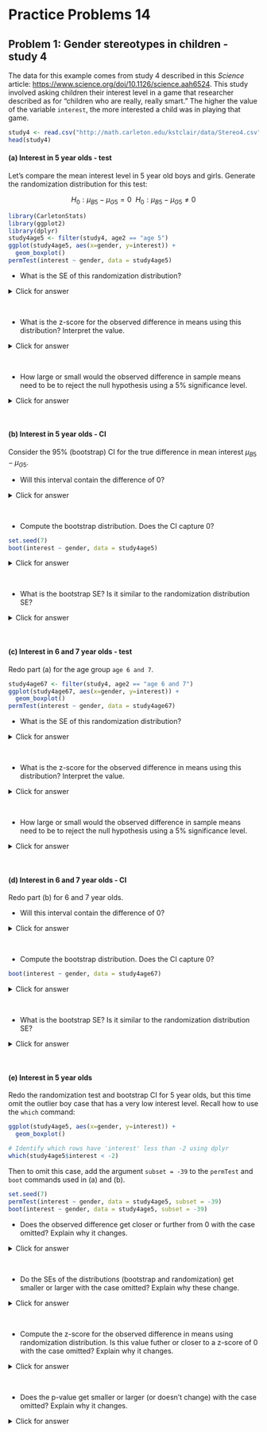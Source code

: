 # Practice Problems 14

## Problem 1:  Gender stereotypes in children - study 4

The data for this example comes from study 4 described in this *Science* article: [https://www.science.org/doi/10.1126/science.aah6524](https://www.science.org/doi/10.1126/science.aah6524). This study involved asking children their interest level in a game that researcher described as for "children who are really, really smart." The higher the value of the variable `interest`, the more interested a child was in playing that game.   

```r
study4 <- read.csv("http://math.carleton.edu/kstclair/data/Stereo4.csv")
head(study4)
```


#### (a) Interest in 5 year olds - test

Let's compare the mean interest level in 5 year old boys and girls. Generate the randomization distribution for this test: 

$$
H_0: \mu_{B5} - \mu_{G5} = 0 \ \ H_0: \mu_{B5} - \mu_{G5} \neq 0
$$

```r
library(CarletonStats)
library(ggplot2)
library(dplyr)
study4age5 <- filter(study4, age2 == "age 5")
ggplot(study4age5, aes(x=gender, y=interest)) + 
  geom_boxplot()
permTest(interest ~ gender, data = study4age5)
```

- What is the SE of this randomization distribution?

<details><summary><red>Click for answer</red></summary>
*Answer:* SE is about 0.26.
</details><br>

- What is the z-score for the observed difference in means using this distribution? Interpret the value. 

<details><summary><red>Click for answer</red></summary>
*Answer:* The distribution has a center of 0 and SE of 0.26. The z-score is
$$
z = \dfrac{-0.13341 - 0}{0.26051} = -0.51
$$
This means the observed difference of -0.133 is about 0.51 SEs below the hypothesized difference of 0.

```r
-0.13341/0.26051
```

</details><br>

- How large or small would the observed difference in sample means need to be to reject the null hypothesis using a 5% significance level. 

<details><summary><red>Click for answer</red></summary>
*Answer:* Since the distribution is bell-shaped, we can use the fact that about 5% of sample differences are further than 2 SE's above/below the center difference of 0. Any sample difference this extreme will lead to a two-sided p-value that is less than the significance level of 5%. For this data, 2 SE's is a sample difference of 0.521 so any observed difference that is more extreme than 0.521 would lead to rejecting the null hypothesis of no difference.

```r
2*0.26051
```
</details><br>


#### (b) Interest in 5 year olds - CI

Consider the 95% (bootstrap) CI for the true difference in mean interest $\mu_{B5} - \mu_{G5}$. 

- Will this interval contain the difference of 0?

<details><summary><red>Click for answer</red></summary>
*Answer:* Yes, since we didn't reject the null difference of 0 using a 5% significance level (p-value = 0.617).
</details><br>

- Compute the bootstrap distribution. Does the CI capture 0?

```r
set.seed(7)
boot(interest ~ gender, data = study4age5)
```

<details><summary><red>Click for answer</red></summary>
*Answer:* Yes, the CI captures the difference of 0.
</details><br>

- What is the bootstrap SE? Is it similar to the randomization distribution SE?

<details><summary><red>Click for answer</red></summary>
*Answer:* SE is about 0.26, which is very similar to the randomization distribution SE.
</details><br>


#### (c) Interest in 6 and 7 year olds - test

Redo part (a) for the age group `age 6 and 7`. 

```r
study4age67 <- filter(study4, age2 == "age 6 and 7")
ggplot(study4age67, aes(x=gender, y=interest)) + 
  geom_boxplot()
permTest(interest ~ gender, data = study4age67)
```

- What is the SE of this randomization distribution?

<details><summary><red>Click for answer</red></summary>
*Answer:* SE is about 0.225.
</details><br>


- What is the z-score for the observed difference in means using this distribution? Interpret the value. 

<details><summary><red>Click for answer</red></summary>
*Answer:* The distribution has a center of 0 and SE of 0.225. The z-score is

$$
z = \dfrac{0.53505 - 0}{0.22539 } = 2.37
$$
This means the observed difference of 0.535 is about 2.37 SEs above the hypothesized difference of 0.

```r
0.53505/0.22539
```

</details><br>

- How large or small would the observed difference in sample means need to be to reject the null hypothesis using a 5% significance level. 

<details><summary><red>Click for answer</red></summary>
*Answer:* Since the distribution is bell-shaped, we can use the fact that about 5% of sample differences are further than 2 SE's above/below the center difference of 0. Any sample difference this extreme will lead to a two-sided p-value that is less than the significance level of 5%. For this data, 2 SE's is a sample difference of 0.451 so any observed difference that is more extreme than 0.451 would lead to rejecting the null hypothesis of no difference.

```r
2*0.22539
```

</details><br>


#### (d) Interest in 6 and 7 year olds - CI

Redo part (b) for 6 and 7 year olds. 

- Will this interval contain the difference of 0?

<details><summary><red>Click for answer</red></summary>
*Answer:* No, since we rejected the null difference of 0 using a 5% significance level (p-value = 0.015).
</details><br>


- Compute the bootstrap distribution. Does the CI capture 0?

```r
boot(interest ~ gender, data = study4age67)
```

<details><summary><red>Click for answer</red></summary>
*Answer:* No, the CI does not capture the difference of 0.
</details><br>


- What is the bootstrap SE? Is it similar to the randomization distribution SE?

<details><summary><red>Click for answer</red></summary>
*Answer:* SE is about 0.21, which is very similar to the randomization distribution SE.
</details><br>


#### (e) Interest in 5 year olds

Redo the randomization test and bootstrap CI for 5 year olds, but this time omit the outlier boy case that has a very low interest level. Recall how to use the `which` command:

```r
ggplot(study4age5, aes(x=gender, y=interest)) + 
  geom_boxplot()

# Identify which rows have 'interest' less than -2 using dplyr
which(study4age5$interest < -2)
```

Then to omit this case, add the argument `subset = -39` to the `permTest` and `boot` commands used in (a) and (b). 


```r
set.seed(7)
permTest(interest ~ gender, data = study4age5, subset = -39)
boot(interest ~ gender, data = study4age5, subset = -39)
```

- Does the observed difference get closer or further from 0 with the case omitted? Explain why it changes.

<details><summary><red>Click for answer</red></summary>
*Answer:* The very low case pulls down the mean response for boys (with: $\bar{x}_{B5} = -0.10435$, without: $\bar{x}_{B5} = 0.01417$). Since the girl mean response doesn't change ($\bar{x}_{G5} = 0.02906$), omitting this case will make the *two means closer together* which makes their difference closer to 0 (with: $\bar{x}_{B5} - \bar{x}_{G5} = -0.13341$, without: $\bar{x}_{B5}  - \bar{x}_{G5} = -0.01488$).
</details><br>

- Do the SEs of the distributions (bootstrap and randomization) get smaller or larger with the case omitted? Explain why these change. 

<details><summary><red>Click for answer</red></summary>
*Answer:* The very low case creates larger variability in the sample mean for boys, which in turn makes the SE for the sample mean difference more variable  (with: SE about 0.26, without: SE about 0.24).
</details><br>


- Compute the z-score for the observed difference in means using randomization distribution. Is this value futher or closer to a z-score of 0 with the case omitted? Explain why it changes. 

<details><summary><red>Click for answer</red></summary>
*Answer:* The z-score is closer to 0 with the case removed (with: $z = -0.51$, without: $z = -0.061$)
$$
z = \dfrac{-0.01488  - 0}{0.24569} = -0.061
$$
The z-score is closer to 0 because the sample mean difference is closer to 0 with the case removed, and this change is greater than the relatively small decrease in SE that we noted with the case removed.
</details><br>


\vspace*{.5in}

- Does the p-value get smaller or larger (or doesn't change) with the case omitted? Explain why it changes. 

<details><summary><red>Click for answer</red></summary>
*Answer:* The p-value is larger with the case removed (with: p-value = 0.617, without: p-value = 0.944). This is because the observed difference is closer to 0 (fewer SE away) with the case omitted.
</details><br>

